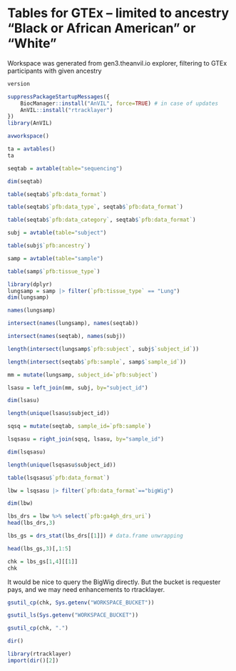 # Tables for GTEx -- limited to ancestry "Black or African American" or "White"

Workspace was generated from gen3.theanvil.io explorer, filtering to GTEx participants with given ancestry


```r
version
```



```r
suppressPackageStartupMessages({
    BiocManager::install("AnVIL", force=TRUE) # in case of updates
    AnVIL::install("rtracklayer")
})
library(AnVIL)
```


```r
avworkspace()
```

```r
ta = avtables()
ta
```



```r
seqtab = avtable(table="sequencing")
```


```r
dim(seqtab)
```


```r
table(seqtab$`pfb:data_format`)
```




```r
table(seqtab$`pfb:data_type`, seqtab$`pfb:data_format`)
```


```r
table(seqtab$`pfb:data_category`, seqtab$`pfb:data_format`)
```



```r
subj = avtable(table="subject")
```


```r
table(subj$`pfb:ancestry`)
```



```r
samp = avtable(table="sample")
```


```r
table(samp$`pfb:tissue_type`)
```



```r
library(dplyr)
lungsamp = samp |> filter(`pfb:tissue_type` == "Lung")
dim(lungsamp)
```



```r
names(lungsamp)
```


```r
intersect(names(lungsamp), names(seqtab))
```



```r
intersect(names(seqtab), names(subj))
```




```r
length(intersect(lungsamp$`pfb:subject`, subj$`subject_id`))
```



```r
length(intersect(seqtab$`pfb:sample`, samp$`sample_id`))
```



```r
mm = mutate(lungsamp, subject_id=`pfb:subject`)
```


```r
lsasu = left_join(mm, subj, by="subject_id")
```


```r
dim(lsasu)
```


```r
length(unique(lsasu$subject_id))
```


```r
sqsq = mutate(seqtab, sample_id=`pfb:sample`)
```


```r
lsqsasu = right_join(sqsq, lsasu, by="sample_id")
```


```r
dim(lsqsasu)
```



```r
length(unique(lsqsasu$subject_id))
```




```r
table(lsqsasu$`pfb:data_format`)
```

```r
lbw = lsqsasu |> filter(`pfb:data_format`=="bigWig")
```


```r
dim(lbw)
```


```r
lbs_drs = lbw %>% select(`pfb:ga4gh_drs_uri`)
head(lbs_drs,3)
```

```r
lbs_gs = drs_stat(lbs_drs[[1]]) # data.frame unwrapping
```


```r
head(lbs_gs,3)[,1:5]
```


```r
chk = lbs_gs[1,4][[1]]
chk
```

It would be nice to query the BigWig directly.  But the bucket is requester pays, and we may need enhancements to rtracklayer.


```r
gsutil_cp(chk, Sys.getenv("WORKSPACE_BUCKET"))
```


```r
gsutil_ls(Sys.getenv("WORKSPACE_BUCKET"))
```


```r
gsutil_cp(chk, ".")
```


```r
dir()
```


```r
library(rtracklayer)
import(dir()[2])
```
